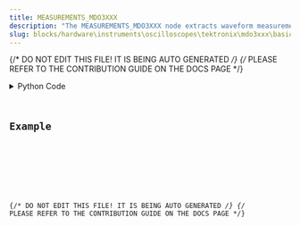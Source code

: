 ```yaml
---
title: MEASUREMENTS_MDO3XXX
description: "The MEASUREMENTS_MDO3XXX node extracts waveform measurements from an MDO3XXX oscilloscope."
slug: blocks/hardware\instruments\oscilloscopes\tektronix\mdo3xxx\basic\measurements-mdo3xxx
---
```


{/* DO NOT EDIT THIS FILE! IT IS BEING AUTO GENERATED */}
{/* PLEASE REFER TO THE CONTRIBUTION GUIDE ON THE DOCS PAGE */}


<PythonDocsDisplay docstring={docstring} />
<details>
<summary>Python Code</summary>



<Code code={pythonCode} lang="py" wrap theme="dracula" />

[Find this Flojoy Block on GitHub](https://github.com/flojoy-ai/blocks/blob/main/blocks/HARDWARE\INSTRUMENTS\OSCILLOSCOPES\TEKTRONIX\MDO3XXX\BASIC\MEASUREMENTS_MDO3XXX/MEASUREMENTS_MDO3XXX.py)

</details>

## Example


<GetHelpWidget />


<AppDisplay app={app} blockName="MEASUREMENTS_MDO3XXX" client:visible />


<Example />

{/* DO NOT EDIT THIS FILE! IT IS BEING AUTO GENERATED */}
{/* PLEASE REFER TO THE CONTRIBUTION GUIDE ON THE DOCS PAGE */}
